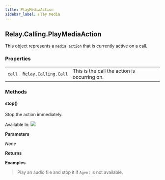 ```yaml
---
title: PlayMediaAction
sidebar_label: Play Media
---
```


[link]: /sdks/reference/realtime-sdk/v2/sdks/golang/calling/call

## Relay.Calling.PlayMediaAction

This object represents a `media action` that is currently active on a call.

### Properties

|    |   |   |
| -: | - | - |
| `call` | [`Relay.Calling.Call`][link] | This is the call the action is occurring on. |


### Methods

<div class="method-definitions"></div>

#### stop()

Stop the action immediately.

Available In: <img class="method-available-tag" src="https://img.shields.io/badge/-v1.0+-brightgreen.svg" />

**Parameters**

_None_

**Returns**

**Examples**

> Play an audio file and stop it if `Agent` is not available.

```go
```